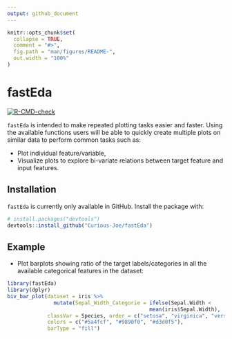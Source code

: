 ```yaml
---
output: github_document
---
```


<!-- README.md is generated from README.Rmd. Please edit that file -->

```r
knitr::opts_chunk$set(
  collapse = TRUE,
  comment = "#>",
  fig.path = "man/figures/README-",
  out.width = "100%"
)
```

# fastEda

<!-- badges: start -->

[![R-CMD-check](https://github.com/Curious-Joe/fastEda/workflows/R-CMD-check/badge.svg)](https://github.com/Curious-Joe/fastEda/actions)

<!-- badges: end -->

`fastEda` is intended to make repeated plotting tasks easier and faster. Using the available functions users will be able to quickly create multiple plots on similar data to perform common tasks such as:

*  Plot individual feature/variable,
*  Visualize plots to explore bi-variate relations between target feature and input features.

## Installation

`fastEda` is currently only available in GitHub. Install the package with:

``` r
# install.packages("devtools")
devtools::install_github("Curious-Joe/fastEda")
```

## Example

-   Plot barplots showing ratio of the target labels/categories in all the available categorical features in the dataset:

```r
library(fastEda)
library(dplyr)
biv_bar_plot(dataset = iris %>%
               mutate(Sepal_Width_Categorie = ifelse(Sepal.Width < 
                                              mean(iris$Sepal.Width), 'Low', 'High')),
             classVar = Species, order = c("setosa", "virginica", "versicolor"), 
             colors = c("#5a4fcf", "#9890f0", "#d3d0f5"),
             barType = "fill")


```

